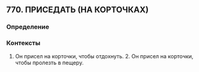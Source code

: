 ## 770. ПРИСЕДАТЬ (НА КОРТОЧКАХ)
### Определение


### Контексты
1. Он присел на корточки, чтобы отдохнуть. 2. Он присел на корточки, чтобы пролезть в пещеру.


